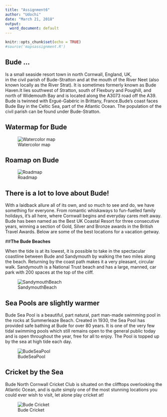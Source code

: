 ```yaml
---
title: "Assignment6"
author: "Udochi"
date: "March 21, 2018"
output:
  word_document: default
---
```


```r
knitr::opts_chunk$set(echo = TRUE)
#source('mapsassignment.R')
```

##  Bude ...

Is a small seaside resort town in north Cornwall, England, UK,  
in the civil parish of Bude-Stratton and at the mouth of the River Neet (also known locally as the River Strat). It is sometimes formerly known as Bude Haven.It lies southwest of Stratton, south of Flexbury and Poughill, and north of Widemouth Bay and is located along the A3073 road off the A39. Bude is twinned with Ergué-Gabéric in Brittany, France.Bude's coast faces Bude Bay in the Celtic Sea, part of the Atlantic Ocean. The population of the civil parish can be found under Bude-Stratton.




## Watermap for Bude

![Watercolor map](watermap.png)



## **Roamap on Bude** 

![Roadmap](roadmap.png)




##  There is a lot to love about Bude! 

With a laidback allure all of its own, and so much to see and do, we have something for everyone. From romantic whiskaways to fun-fuelled family holidays, it’s all here, where Cornwall begins and everyday cares melt away.  Bude has been named as the Best UK Coastal Resort for three consecutive years, winning a section of Gold, Silver and Bronze awards in the British Travel Awards. Below are some of the best locations for a vacation getway. 

##**The Bude Beaches**

When the tide is at its lowest, it is possible to take in the spectacular coastline between Bude and Sandymouth by walking the two miles along the beach. Returning by the coast path makes it a very pleasant, circular walk. Sandymouth is a National Trust beach and has a large, manned, car park with 200 spaces at the top of the cliff.

![SandymouthBeach](SandymouthBeach.jpg)

## Sea Pools are slightly warmer
Bude Sea Pool is a beautiful, part natural, part man-made swimming pool in the rocks at Summerleaze Beach. Created in 1930, the Sea Pool has provided safe bathing at Bude for over 80 years. It is one of the very few tidal swimming pools which still remains open to the general public today and is open throughout the year, free for all to enjoy. The Pool is topped up by the sea at high tide each day.


![BudeSeaPool](BudeSeaPool.jpg)

## Cricket by the Sea

Bude North Cornwall Cricket Club is situated on the clifftops overlooking the Atlantic Ocean, and is quite simply one of the most stunning locations you could ever wish to visit, let alone play cricket at!

![Bude Cricket](Budecricket.jpg)




